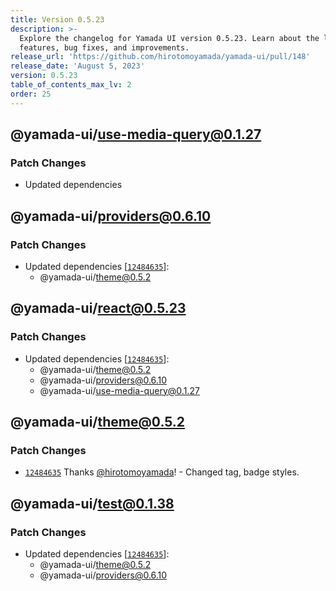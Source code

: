 ```yaml
---
title: Version 0.5.23
description: >-
  Explore the changelog for Yamada UI version 0.5.23. Learn about the latest
  features, bug fixes, and improvements.
release_url: 'https://github.com/hirotomoyamada/yamada-ui/pull/148'
release_date: 'August 5, 2023'
version: 0.5.23
table_of_contents_max_lv: 2
order: 25
---
```


## @yamada-ui/use-media-query@0.1.27

### Patch Changes

- Updated dependencies

## @yamada-ui/providers@0.6.10

### Patch Changes

- Updated dependencies \[[`12484635`](https://github.com/hirotomoyamada/yamada-ui/commit/124846353c25a4e8324b091e667273e3f4c6a033)]:
  - @yamada-ui/theme@0.5.2

## @yamada-ui/react@0.5.23

### Patch Changes

- Updated dependencies \[[`12484635`](https://github.com/hirotomoyamada/yamada-ui/commit/124846353c25a4e8324b091e667273e3f4c6a033)]:
  - @yamada-ui/theme@0.5.2
  - @yamada-ui/providers@0.6.10
  - @yamada-ui/use-media-query@0.1.27

## @yamada-ui/theme@0.5.2

### Patch Changes

- [`12484635`](https://github.com/hirotomoyamada/yamada-ui/commit/124846353c25a4e8324b091e667273e3f4c6a033) Thanks [@hirotomoyamada](https://github.com/hirotomoyamada)! - Changed tag, badge styles.

## @yamada-ui/test@0.1.38

### Patch Changes

- Updated dependencies \[[`12484635`](https://github.com/hirotomoyamada/yamada-ui/commit/124846353c25a4e8324b091e667273e3f4c6a033)]:
  - @yamada-ui/theme@0.5.2
  - @yamada-ui/providers@0.6.10
